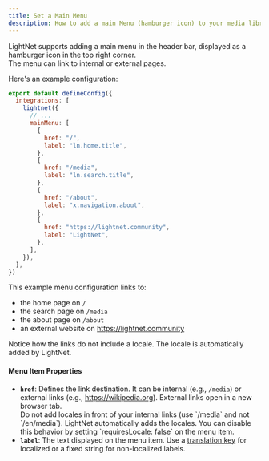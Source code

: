```yaml
---
title: Set a Main Menu
description: How to add a main Menu (hamburger icon) to your media library's header bar.
---
```




LightNet supports adding a main menu in the header bar, displayed as a hamburger icon in the top right corner.  
The menu can link to internal or external pages.

Here's an example configuration:

```js title="astro.config.mjs" ins={5-22}
export default defineConfig({
  integrations: [
    lightnet({
      // ...
      mainMenu: [
        {
          href: "/",
          label: "ln.home.title",
        },
        {
          href: "/media",
          label: "ln.search.title",
        },
        {
          href: "/about",
          label: "x.navigation.about",
        },
        {
          href: "https://lightnet.community",
          label: "LightNet",
        },
      ],
    }),
  ],
})
```

This example menu configuration links to:
- the home page on `/`
- the search page on `/media`
- the about page on `/about`
- an external website on https://lightnet.community

Notice how the links do not include a locale. The locale is automatically added by LightNet.

#### Menu Item Properties

- **`href`**: Defines the link destination. It can be internal (e.g., `/media`) or external links (e.g., https://wikipedia.org). 
  External links open in a new browser tab.
  <Aside>
    Do not add locales in front of your internal links (use `/media` and not `/en/media`).
    LightNet automatically adds the locales. You can disable this behavior by setting  
    `requiresLocale: false` on the menu item.
  </Aside> 
- **`label`**: The text displayed on the menu item. Use a [translation key](/build/i18n/fundamentals) for localized or a fixed string for non-localized labels.  


